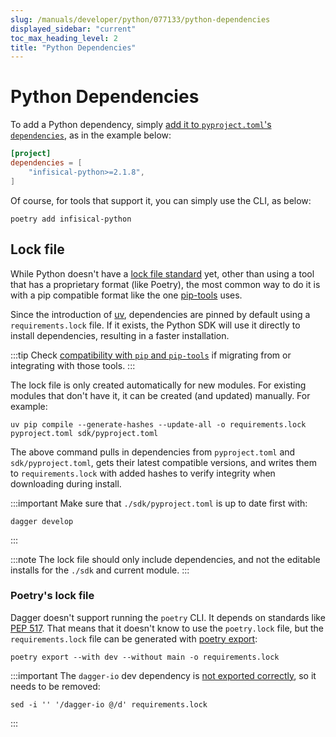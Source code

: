 ```yaml
---
slug: /manuals/developer/python/077133/python-dependencies
displayed_sidebar: "current"
toc_max_heading_level: 2
title: "Python Dependencies"
---
```


# Python Dependencies

To add a Python dependency, simply [add it to `pyproject.toml`'s `dependencies`](https://packaging.python.org/en/latest/guides/writing-pyproject-toml/#dependencies-and-requirements), as in the example below:

```toml
[project]
dependencies = [
    "infisical-python>=2.1.8",
]
```

Of course, for tools that support it, you can simply use the CLI, as below:

```shell
poetry add infisical-python
```

## Lock file

While Python doesn't have a [lock file standard](https://discuss.python.org/t/lock-files-again-but-this-time-w-sdists/46593/313) yet, other than using a tool that has a proprietary format (like Poetry), the most common way to do it is with a pip compatible format like the one [pip-tools](https://pip-tools.readthedocs.io/en/latest/) uses.

Since the introduction of [uv](./820256-module-structure.mdx#uv-installer), dependencies are pinned by default using a `requirements.lock` file. If it exists, the Python SDK will use it directly to install dependencies, resulting in a faster installation.

:::tip
Check [compatibility with `pip` and `pip-tools`](https://github.com/astral-sh/uv/blob/main/PIP_COMPATIBILITY.md) if migrating from or integrating with those tools.
:::

The lock file is only created automatically for new modules. For existing modules that don't have it, it can be created (and updated) manually. For example:

```console
uv pip compile --generate-hashes --update-all -o requirements.lock pyproject.toml sdk/pyproject.toml
```

The above command pulls in dependencies from `pyproject.toml` and `sdk/pyproject.toml`, gets their latest compatible versions, and writes them to `requirements.lock` with added hashes to verify integrity when downloading during install.

:::important
Make sure that `./sdk/pyproject.toml` is up to date first with:

```console
dagger develop
```
:::

:::note
The lock file should only include dependencies, and not the editable installs for the `./sdk` and current module.
:::

### Poetry's lock file

Dagger doesn't support running the `poetry` CLI. It depends on standards like [PEP 517](./820256-module-structure.mdx#modules-as-python-libraries). That means that it doesn't know to use the `poetry.lock` file, but the `requirements.lock` file can be generated with [poetry export](https://python-poetry.org/docs/cli#export):

```console
poetry export --with dev --without main -o requirements.lock
```

:::important
The `dagger-io` dev dependency is [not exported correctly](https://github.com/python-poetry/poetry-plugin-export/issues/145), so it needs to be removed:

```console
sed -i '' '/dagger-io @/d' requirements.lock
```
:::
